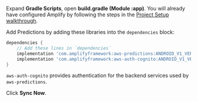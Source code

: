 Expand **Gradle Scripts**, open **build.gradle (Module :app)**. You will already have configured Amplify by following the steps in the [Project Setup walkthrough](/gen1/[platform]/prev/start/project-setup/create-application/).

Add Predictions by adding these libraries into the `dependencies` block:

```groovy
dependencies {
    // Add these lines in `dependencies`
    implementation 'com.amplifyframework:aws-predictions:ANDROID_V1_VERSION'
    implementation 'com.amplifyframework:aws-auth-cognito:ANDROID_V1_VERSION'
}
```

`aws-auth-cognito` provides authentication for the backend services used by `aws-predictions`.

Click **Sync Now**.
